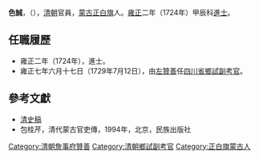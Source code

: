 '''色誠'''，（{{bd|？||？||}}），[[清朝|清朝]]官員，[[蒙古|蒙古]][[正白旗|正白旗]]人。[[雍正|雍正]]二年（1724年）甲辰科[[進士|進士]]。

==任職履歷==
*雍正二年（1724年），進士。
*雍正七年六月十七日（1729年7月12日），由[[左贊善|左贊善]]任[[四川省|四川省]][[鄉試|鄉試]][[副考官|副考官]]。

==參考文獻==
*[[清史稿|清史稿]]
*包桂芹，清代蒙古官吏傳，1994年，北京，民族出版社

{{雍正二年甲辰科殿試金榜}}
{{清朝官员小作品}}
{{DEFAULTSORT:Se色}}
[[Category:清朝詹事府贊善|Category:清朝詹事府贊善]]
[[Category:清朝鄉試副考官|Category:清朝鄉試副考官]]
[[Category:正白旗蒙古人|Category:正白旗蒙古人]]